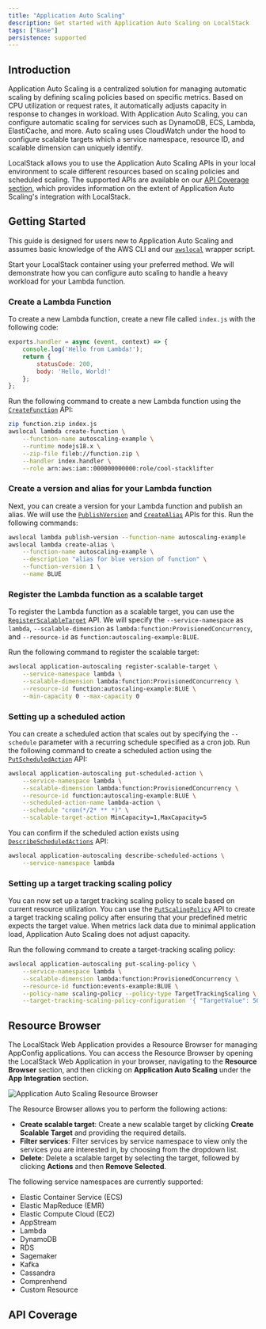 ```yaml
---
title: "Application Auto Scaling"
description: Get started with Application Auto Scaling on LocalStack
tags: ["Base"]
persistence: supported
---
```



## Introduction

Application Auto Scaling is a centralized solution for managing automatic scaling by defining scaling policies based on specific metrics.
Based on CPU utilization or request rates, it automatically adjusts capacity in response to changes in workload.
With Application Auto Scaling, you can configure automatic scaling for services such as DynamoDB, ECS, Lambda, ElastiCache, and more.
Auto scaling uses CloudWatch under the hood to configure scalable targets which a service namespace, resource ID, and scalable dimension can uniquely identify.

LocalStack allows you to use the Application Auto Scaling APIs in your local environment to scale different resources based on scaling policies and scheduled scaling.
The supported APIs are available on our [API Coverage section](#api-coverage), which provides information on the extent of Application Auto Scaling's integration with LocalStack.

## Getting Started

This guide is designed for users new to Application Auto Scaling and assumes basic knowledge of the AWS CLI and our [`awslocal`](https://github.com/localstack/awscli-local) wrapper script.

Start your LocalStack container using your preferred method.
We will demonstrate how you can configure auto scaling to handle a heavy workload for your Lambda function.

### Create a Lambda Function

To create a new Lambda function, create a new file called `index.js` with the following code:

```js showLineNumbers
exports.handler = async (event, context) => {
    console.log('Hello from Lambda!');
    return {
        statusCode: 200,
        body: 'Hello, World!'
    };
};
```

Run the following command to create a new Lambda function using the [`CreateFunction`](https://docs.aws.amazon.com/cli/latest/reference/lambda/create-function.html) API:

```bash
zip function.zip index.js
awslocal lambda create-function \
    --function-name autoscaling-example \
    --runtime nodejs18.x \
    --zip-file fileb://function.zip \
    --handler index.handler \
    --role arn:aws:iam::000000000000:role/cool-stacklifter
```

### Create a version and alias for your Lambda function

Next, you can create a version for your Lambda function and publish an alias.
We will use the [`PublishVersion`](https://docs.aws.amazon.com/cli/latest/reference/lambda/publish-version.html) and [`CreateAlias`](https://docs.aws.amazon.com/cli/latest/reference/lambda/create-alias.html) APIs for this.
Run the following commands:

```bash
awslocal lambda publish-version --function-name autoscaling-example
awslocal lambda create-alias \
    --function-name autoscaling-example \
    --description "alias for blue version of function" \
    --function-version 1 \
    --name BLUE
```

### Register the Lambda function as a scalable target

To register the Lambda function as a scalable target, you can use the [`RegisterScalableTarget`](https://docs.aws.amazon.com/cli/latest/reference/application-autoscaling/register-scalable-target.html) API.
We will specify the `--service-namespace` as `lambda`, `--scalable-dimension` as `lambda:function:ProvisionedConcurrency`, and `--resource-id` as `function:autoscaling-example:BLUE`.

Run the following command to register the scalable target:

```bash
awslocal application-autoscaling register-scalable-target \
    --service-namespace lambda \
    --scalable-dimension lambda:function:ProvisionedConcurrency \
    --resource-id function:autoscaling-example:BLUE \
    --min-capacity 0 --max-capacity 0
```

### Setting up a scheduled action

You can create a scheduled action that scales out by specifying the `--schedule` parameter with a recurring schedule specified as a cron job.
Run the following command to create a scheduled action using the [`PutScheduledAction`](https://docs.aws.amazon.com/cli/latest/reference/application-autoscaling/put-scheduled-action.html) API:

```bash
awslocal application-autoscaling put-scheduled-action \
    --service-namespace lambda \
    --scalable-dimension lambda:function:ProvisionedConcurrency \
    --resource-id function:autoscaling-example:BLUE \
    --scheduled-action-name lambda-action \
    --schedule "cron(*/2* ** *)" \
    --scalable-target-action MinCapacity=1,MaxCapacity=5
```

You can confirm if the scheduled action exists using [`DescribeScheduledActions`](https://docs.aws.amazon.com/cli/latest/reference/application-autoscaling/describe-scheduled-actions.html) API:

```bash
awslocal application-autoscaling describe-scheduled-actions \
    --service-namespace lambda
```

### Setting up a target tracking scaling policy

You can now set up a target tracking scaling policy to scale based on current resource utilization.
You can use the [`PutScalingPolicy`](https://docs.aws.amazon.com/cli/latest/reference/application-autoscaling/put-scaling-policy.html) API to create a target tracking scaling policy after ensuring that your predefined metric expects the target value.
When metrics lack data due to minimal application load, Application Auto Scaling does not adjust capacity.

Run the following command to create a target-tracking scaling policy:

```bash
awslocal application-autoscaling put-scaling-policy \
    --service-namespace lambda \
    --scalable-dimension lambda:function:ProvisionedConcurrency \
    --resource-id function:events-example:BLUE \
    --policy-name scaling-policy --policy-type TargetTrackingScaling \
    --target-tracking-scaling-policy-configuration '{ "TargetValue": 50.0, "PredefinedMetricSpecification": { "PredefinedMetricType": "predefinedmetric" }}'
```

## Resource Browser

The LocalStack Web Application provides a Resource Browser for managing AppConfig applications.
You can access the Resource Browser by opening the LocalStack Web Application in your browser, navigating to the **Resource Browser** section, and then clicking on **Application Auto Scaling** under the **App Integration** section.

![Application Auto Scaling Resource Browser](/images/aws/application-auto-scaling-resource-browser.png)

The Resource Browser allows you to perform the following actions:

* **Create scalable target**: Create a new scalable target by clicking **Create Scalable Target** and providing the required details.
* **Filter services**: Filter services by service namespace to view only the services you are interested in, by choosing from the dropdown list.
* **Delete**: Delete a scalable target by selecting the target, followed by clicking **Actions** and then **Remove Selected**.

The following service namespaces are currently supported:

* Elastic Container Service (ECS)
* Elastic MapReduce (EMR)
* Elastic Compute Cloud (EC2)
* AppStream
* Lambda
* DynamoDB
* RDS
* Sagemaker
* Kafka
* Cassandra
* Comprenhend
* Custom Resource

## API Coverage

<FeatureCoverage service="application-autoscaling" client:load />
